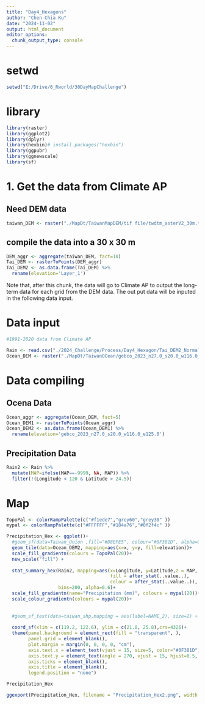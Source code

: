 ```yaml
---
title: "Day4_Hexagons"
author: "Chen-Chia Ku"
date: "2024-11-02"
output: html_document
editor_options: 
  chunk_output_type: console
---
```

# setwd
```r
setwd("E:/Drive/6_Rworld/30DayMapChallenge")
```

# library
```r
library(raster)
library(ggplot2)
library(dplyr)
library(hexbin)# install.packages("hexbin")
library(ggpubr)
library(ggnewscale)
library(sf)

```

# 1. Get the data from Climate AP
## Need DEM data
```r

taiwan_DEM <- raster("./MapDt/TaiwanMapDEM/tif file/twdtm_asterV2_30m.tif" )
```

## compile the data into a 30 x 30 m 
```r
DEM_aggr <- aggregate(taiwan_DEM, fact=10)
Tai_DEM <- rasterToPoints(DEM_aggr)
Tai_DEM2 <- as.data.frame(Tai_DEM) %>%
  rename(elevation='Layer_1')
```
Note that, after this chunk, the data will go to Climate AP to output the long-term data for each grid from the DEM data.
The out put data will be inputed in the following data input. 


# Data input
```r
#1991-2020 data from Climate AP

Rain <- read.csv("./2024_Challenge/Process/Day4_Hexagon/Tai_DEM2_Normal_1991_2020Y.csv")
Ocean_DEM <- raster("./MapDt/TaiwanOCean/gebco_2023_n27.0_s20.0_w116.0_e125.0.tif")
```

# Data compiling
## Ocena Data
```r
Ocean_aggr <- aggregate(Ocean_DEM, fact=5)
Ocean_DEM1 <- rasterToPoints(Ocean_aggr)
Ocean_DEM2 <- as.data.frame(Ocean_DEM1) %>%
  rename(elevation='gebco_2023_n27.0_s20.0_w116.0_e125.0')

```

## Precipitation Data
```r
Rain2 <- Rain %>%
  mutate(MAP=ifelse(MAP==-9999, NA, MAP)) %>%
  filter(!(Longitude < 120 & Latitude > 24.5))
```

# Map
```r
TopoPal <- colorRampPalette(c("#f1ede7","grey60","grey30" ))
mypal <- colorRampPalette(c("#FFFFFF","#184a76","#0f2f4c" ))

Precipitation_Hex <- ggplot()+
  #geom_sf(data=Taiwan_Union ,fill="#D8EFE5", colour="#0F381D", alpha=0)+
  geom_tile(data=Ocean_DEM2, mapping=aes(x=x, y=y, fill=elevation))+
  scale_fill_gradientn(colours = TopoPal(20))+
  new_scale("fill") +
  
  stat_summary_hex(Rain2, mapping=aes(x=Longitude, y=Latitude,z = MAP,
                                      fill = after_stat(..value..),
                                      colour = after_stat(..value..)),
                   bins=200, alpha=0.6)+
  scale_fill_gradientn(name="Precipitation (mm)", colours = mypal(20))+
  scale_colour_gradientn(colours = mypal(20))+
  
  
  #geom_sf_text(data=taiwan_shp,mapping = aes(label=NAME_2), size=2) +
  
  coord_sf(xlim = c(119.2, 122.6), ylim = c(21.8, 25.8),crs=4326)+
  theme(panel.background = element_rect(fill = "transparent", ), 
        panel.grid = element_blank(), 
        plot.margin = margin(0, 0, 0, 0, "cm"),
        axis.text.x = element_text(vjust = 15, size=5, color="#0F381D"),
        axis.text.y = element_text(angle = 270, vjust = 15, hjust=0.5, size=5, color="#0F381D"),
        axis.ticks = element_blank(),
        axis.title = element_blank(), 
        legend.position = "none")

Precipitation_Hex

```

```r
ggexport(Precipitation_Hex, filename = "Precipitation_Hex2.png", width = 7200, height=9000, res=800)


```
